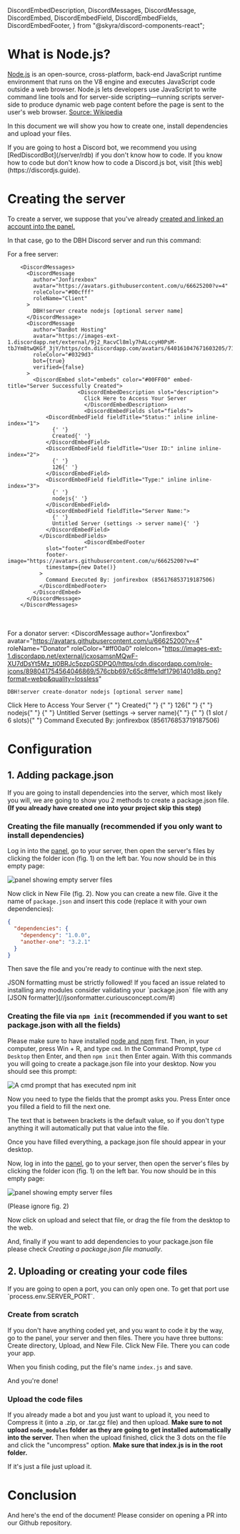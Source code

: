   DiscordEmbedDescription,
  DiscordMessages,
  DiscordMessage,
  DiscordEmbed,
  DiscordEmbedField,
  DiscordEmbedFields,
  DiscordEmbedFooter,
} from "@skyra/discord-components-react";

# What is Node.js?

[Node.js](https://nodejs.org) is an open-source, cross-platform, back-end JavaScript runtime environment that runs on the V8 engine and executes JavaScript code outside a web browser. Node.js lets developers use JavaScript to write command line tools and for server-side scripting—running scripts server-side to produce dynamic web page content before the page is sent to the user's web browser. [Source: Wikipedia](https://en.wikipedia.org/wiki/Node.js)

In this document we will show you how to create one, install dependencies and upload your files.

<Tip>
  If you are going to host a Discord bot, we recommend you using
  [RedDiscordBot](/server/rdb) if you don't know how to code. If you know how to
  code but don't know how to code a Discord.js bot, visit [this
  web](https://discordjs.guide).
</Tip>

# Creating the server

To create a server, we suppose that you've already [created and linked an account into the panel.](/getting-started)

In that case, go to the DBH Discord server and run this command:

For a free server:

        <DiscordMessages>
          <DiscordMessage
            author="Jonfirexbox"
            avatar="https://avatars.githubusercontent.com/u/66625200?v=4"
            roleColor="#00cfff"
            roleName="Client"
          >
            DBH!server create nodejs [optional server name]
          </DiscordMessage>
          <DiscordMessage
            author="DanBot Hosting"
            avatar="https://images-ext-1.discordapp.net/external/9j2_RacvCl8mly7hALccyH0PsM-tbJYm8twQKGf_3jY/https/cdn.discordapp.com/avatars/640161047671603205/718aa5783508125a02e3b244a1bf096e.png"
            roleColor="#0329d3"
            bot={true}
            verified={false}
          >
            <DiscordEmbed slot="embeds" color="#00FF00" embed-title="Server Successfully Created">
    					  <DiscordEmbedDescription slot="description">
    						Click Here to Access Your Server
    						</DiscordEmbedDescription>
    						<DiscordEmbedFields slot="fields">
                <DiscordEmbedField fieldTitle="Status:" inline inline-index="1">
                  {' '}
                  Created{' '}
                </DiscordEmbedField>
                <DiscordEmbedField fieldTitle="User ID:" inline inline-index="2">
                  {' '}
                  126{' '}
                </DiscordEmbedField>
                <DiscordEmbedField fieldTitle="Type:" inline inline-index="3">
                  {' '}
                  nodejs{' '}
                </DiscordEmbedField>
                <DiscordEmbedField fieldTitle="Server Name:">
                  {' '}
                  Untitled Server (settings -> server name){' '}
                </DiscordEmbedField>
              </DiscordEmbedFields>
    						<DiscordEmbedFooter
                slot="footer"
                footer-image="https://avatars.githubusercontent.com/u/66625200?v=4"
                timestamp={new Date()}
              >
                Command Executed By: jonfirexbox (856176853719187506)
              </DiscordEmbedFooter>
            </DiscordEmbed>
          </DiscordMessage>
        </DiscordMessages>

<br></br>
For a donator server:
<DiscordMessages>
  <DiscordMessage
    author="Jonfirexbox"
    avatar="https://avatars.githubusercontent.com/u/66625200?v=4"
    roleName="Donator"
    roleColor="#ff00a0"
    roleIcon="https://images-ext-1.discordapp.net/external/jcxosamsnMQwF-XU7dDsYt5Mz_ti0BRJc5pzpGSDPQ0/https/cdn.discordapp.com/role-icons/898041754564046869/576cbb697c65c8fffe1df17961401d8b.png?format=webp&quality=lossless"
  >
    DBH!server create-donator nodejs [optional server name]
  </DiscordMessage>
  <DiscordMessage
    author="DanBot Hosting"
    avatar="https://images-ext-1.discordapp.net/external/9j2_RacvCl8mly7hALccyH0PsM-tbJYm8twQKGf_3jY/https/cdn.discordapp.com/avatars/640161047671603205/718aa5783508125a02e3b244a1bf096e.png"
    roleColor="#0329d3"
    bot={true}
    verified={false}
  >
    <DiscordEmbed
      slot="embeds"
      color="#00FF00"
      embed-title="Server Successfully Created"
    >
      <DiscordEmbedDescription slot="description">
        Click Here to Access Your Server
      </DiscordEmbedDescription>
      <DiscordEmbedFields slot="fields">
        <DiscordEmbedField fieldTitle="Status:" inline inline-index="1">
          {" "}
          Created{" "}
        </DiscordEmbedField>
        <DiscordEmbedField fieldTitle="User ID:" inline inline-index="2">
          {" "}
          126{" "}
        </DiscordEmbedField>
        <DiscordEmbedField fieldTitle="Type:" inline inline-index="3">
          {" "}
          nodejs{" "}
        </DiscordEmbedField>
        <DiscordEmbedField fieldTitle="Server Name:">
          {" "}
          Untitled Server (settings -> server name){" "}
        </DiscordEmbedField>
        <DiscordEmbedField fieldTitle="Slots Used:">
          {" "}
          (1 slot / 6 slots){" "}
        </DiscordEmbedField>
      </DiscordEmbedFields>
      <DiscordEmbedFooter
        slot="footer"
        footer-image="https://avatars.githubusercontent.com/u/66625200?v=4"
        timestamp={new Date()}
      >
        Command Executed By: jonfirexbox (856176853719187506)
      </DiscordEmbedFooter>
    </DiscordEmbed>
  </DiscordMessage>
</DiscordMessages>

# Configuration

## 1. Adding package.json

If you are going to install dependencies into the server, which most likely you will, we are going to show you 2 methods to create a package.json file. **(If you already have created one into your project skip this step)**

### Creating the file manually (recommended if you only want to install dependencies)

Log in into the [panel](https://panel.danbot.host), go to your server, then open the server's files by clicking the folder icon (fig. 1) on the left bar. You now should be in this empty page:

![panel showing empty server files](/content/nodejs/file-manager.png)

Now click in New File (fig. 2). Now you can create a new file. Give it the name of `package.json` and insert this code (replace it with your own dependencies):

```json
{
  "dependencies": {
    "dependency": "1.0.0",
    "another-one": "3.2.1"
  }
}
```

Then save the file and you're ready to continue with the next step.

<Tip>
  JSON formatting must be strictly followed! If you faced an issue related to
  installing any modules consider validating your `package.json` file with any
  [JSON formatter](//jsonformatter.curiousconcept.com/#)
</Tip>

### Creating the file via `npm init` (recommended if you want to set package.json with all the fields)

Please make sure to have installed [node and npm](https://nodejs.org) first. Then, in your computer, press Win + R, and type `cmd`. In the Command Prompt, type `cd Desktop` then Enter, and then `npm init` then Enter again. With this commands you will going to create a package.json file into your desktop. Now you should see this prompt:

![A cmd prompt that has executed npm init](/content/nodejs/npm-init.png)

Now you need to type the fields that the prompt asks you. Press Enter once you filled a field to fill the next one.

<Tip label="Pro Tip">
  The text that is between brackets is the default value, so if you don't type
  anything it will automatically put that value into the file.
</Tip>

Once you have filled everything, a package.json file should appear in your desktop.

Now, log in into the [panel](https://panel.danbot.host), go to your server, then open the server's files by clicking the folder icon (fig. 1) on the left bar. You now should be in this empty page:

![panel showing empty server files](/content/nodejs/file-manager.png)

(Please ignore fig. 2)

Now click on upload and select that file, or drag the file from the desktop to the web.

And, finally if you want to add dependencies to your package.json file please check _Creating a package.json file manually_.

## 2. Uploading or creating your code files

<Tip label="Pro Tip">
  If you are going to open a port, you can only open one. To get that port use
  `process.env.SERVER_PORT`.
</Tip>

### Create from scratch

If you don't have anything coded yet, and you want to code it by the way, go to the panel, your server and then files. There you have three buttons: Create directory, Upload, and New File. Click New File. There you can code your app.

When you finish coding, put the file's name `index.js` and save.

And you're done!

### Upload the code files

If you already made a bot and you just want to upload it, you need to Compress it (into a .zip, or .tar.gz file) and then upload. **Make sure to not upload `node_modules` folder as they are going to get installed automatically into the server.** Then when the upload finished, click the 3 dots on the file and click the "uncompress" option. **Make sure that index.js is in the root folder.**

If it's just a file just upload it.

# Conclusion

And here's the end of the document! Please consider on opening a PR into our Github repository.

<Redirect
  href="https://github.com/DanBot-Hosting/DBH-Docs/pulls/"
  label="Documentation: Github"
/>
